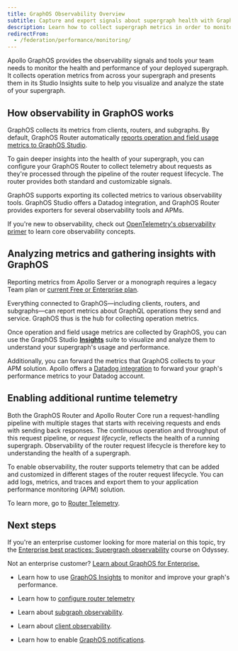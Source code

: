 ```yaml
---
title: GraphOS Observability Overview
subtitle: Capture and export signals about supergraph health with GraphOS and router telemetry
description: Learn how to collect supergraph metrics in order to monitor and optimize your GraphQL usage and performance. Collect raw metrics, insights, and alerts with Apollo GraphOS, GraphOS Studio, and GraphOS Router and Apollo Router Core.
redirectFrom:
  - /federation/performance/monitoring/
---
```


Apollo GraphOS provides the observability signals and tools your team needs to monitor the health and performance of your deployed supergraph. It collects operation metrics from across your supergraph and presents them in its Studio Insights suite to help you visualize and analyze the state of your supergraph.

## How observability in GraphOS works

GraphOS collects its metrics from clients, routers, and subgraphs. By default, GraphOS Router automatically [reports operation and field usage metrics to GraphOS Studio](/graphos/platform/insights/sending-operation-metrics#from-the-apollo-router-or-apollo-server). 

To gain deeper insights into the health of your supergraph, you can configure your GraphOS Router to collect telemetry about requests as they're processed through the pipeline of the router request lifecycle. The router provides both standard and customizable signals.

GraphOS supports exporting its collected metrics to various observability tools. GraphOS Studio offers a Datadog integration, and GraphOS Router provides exporters for several observability tools and APMs.

<Tip>

If you're new to observability, check out [OpenTelemetry's observability primer](https://opentelemetry.io/docs/concepts/observability-primer/) to learn core observability concepts.

</Tip>

## Analyzing metrics and gathering insights with GraphOS

<Note>

Reporting metrics from Apollo Server or a monograph requires a legacy Team plan or [current Free or Enterprise plan](https://www.apollographql.com/pricing).

</Note>

Everything connected to GraphOS—including clients, routers, and subgraphs—can report metrics about GraphQL operations they send and service. GraphOS thus is the hub for collecting operation metrics.

Once operation and field usage metrics are collected by GraphOS, you can use the GraphOS Studio [**Insights**](/graphos/platform/insights) suite to visualize and analyze them to understand your supergraph's usage and performance.

Additionally, you can forward the metrics that GraphOS collects to your APM solution. Apollo offers a [Datadog integration](/graphos/platform/insights/datadog-forwarding) to forward your graph's performance metrics to your Datadog account.

## Enabling additional runtime telemetry

Both the GraphOS Router and Apollo Router Core run a request-handling pipeline with multiple stages that starts with receiving requests and ends with sending back responses. The continuous operation and throughput of this request pipeline, or _request lifecycle_, reflects the health of a running supergraph. Observability of the router request lifecycle is therefore key to understanding the health of a supergraph.

<Wistia WistiaId="009wt60p7a" />

To enable observability, the router supports telemetry that can be added and customized in different stages of the router request lifecycle. You can add logs, metrics, and traces and export them to your application performance monitoring (APM) solution.

To learn more, go to [Router Telemetry](/graphos/routing/observability/telemetry).


## Next steps

<Tip>

If you're an enterprise customer looking for more material on this topic, try the [Enterprise best practices: Supergraph observability](https://www.apollographql.com/tutorials/supergraph-observability) course on Odyssey.

Not an enterprise customer? [Learn about GraphOS for Enterprise.](https://www.apollographql.com/pricing)

</Tip>

- Learn how to use [GraphOS Insights](/graphos/platform/insights/) to monitor and improve your graph's performance.

- Learn how to [configure router telemetry](/graphos/routing/observability/telemetry)

- Learn about [subgraph observability](/graphos/routing/observability/subgraph-error-inclusion).

- Learn about [client observability](/graphos/routing/observability/debugging-client-requests).

- Learn how to enable [GraphOS notifications](/graphos/platform/insights/notifications).
